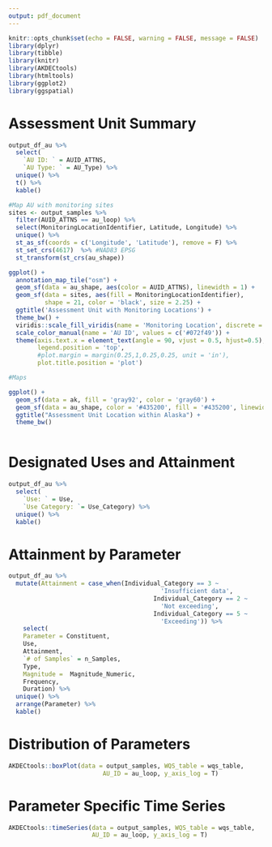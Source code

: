 ```yaml
---
output: pdf_document
---
```


```r
knitr::opts_chunk$set(echo = FALSE, warning = FALSE, message = FALSE)
library(dplyr)
library(tibble)
library(knitr)
library(AKDECtools)
library(htmltools)
library(ggplot2)
library(ggspatial)
```

# Assessment Unit Summary

```r
output_df_au %>%
  select(
    `AU ID: ` = AUID_ATTNS,
    `AU Type: ` = AU_Type) %>% 
  unique() %>%
  t() %>%
  kable() 
```

```r
#Map AU with monitoring sites
sites <- output_samples %>%
  filter(AUID_ATTNS == au_loop) %>%
  select(MonitoringLocationIdentifier, Latitude, Longitude) %>%
  unique() %>%
  st_as_sf(coords = c('Longitude', 'Latitude'), remove = F) %>%
  st_set_crs(4617)  %>% #NAD83 EPSG
  st_transform(st_crs(au_shape))

ggplot() +
  annotation_map_tile("osm") +
  geom_sf(data = au_shape, aes(color = AUID_ATTNS), linewidth = 1) +
  geom_sf(data = sites, aes(fill = MonitoringLocationIdentifier),
          shape = 21, color = 'black', size = 2.25) +
  ggtitle('Assessment Unit with Monitoring Locations') +
  theme_bw() +
  viridis::scale_fill_viridis(name = 'Monitoring Location', discrete = T, option = "mako") + 
  scale_color_manual(name = 'AU ID', values = c('#072f49')) + 
  theme(axis.text.x = element_text(angle = 90, vjust = 0.5, hjust=0.5),
        legend.position = 'top',
        #plot.margin = margin(0.25,1,0.25,0.25, unit = 'in'),
        plot.title.position = 'plot')
```

```r
#Maps

ggplot() +
  geom_sf(data = ak, fill = 'gray92', color = 'gray60') +
  geom_sf(data = au_shape, color = '#435200', fill = '#435200', linewidth = 5) +
  ggtitle("Assessment Unit Location within Alaska") + 
  theme_bw() 
  
```

\newpage

# Designated Uses and Attainment

```r

output_df_au %>%
  select(
    `Use: ` = Use,
    `Use Category: `= Use_Category) %>% 
  unique() %>%
  kable() 
```

\newpage

# Attainment by Parameter

```r
output_df_au %>%
  mutate(Attainment = case_when(Individual_Category == 3 ~
                                          'Insufficient data',
                                        Individual_Category == 2 ~
                                          'Not exceeding',
                                        Individual_Category == 5 ~
                                          'Exceeding')) %>%
    select(
    Parameter = Constituent,
    Use,
    Attainment,
    `# of Samples` = n_Samples,
    Type,
    Magnitude =  Magnitude_Numeric,
    Frequency,
    Duration) %>% 
  unique() %>%
  arrange(Parameter) %>%
  kable()
```

\newpage
# Distribution of Parameters

```r
AKDECtools::boxPlot(data = output_samples, WQS_table = wqs_table,
                          AU_ID = au_loop, y_axis_log = T)
```

# Parameter Specific Time Series 

```r
AKDECtools::timeSeries(data = output_samples, WQS_table = wqs_table,
                       AU_ID = au_loop, y_axis_log = T)
```
